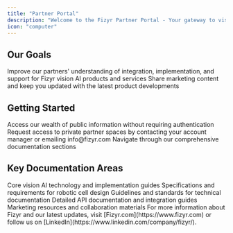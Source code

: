 ```yaml
---
title: "Partner Portal"
description: "Welcome to the Fizyr Partner Portal - Your gateway to vision AI excellence"
icon: "computer"
---
```


## Our Goals

<CardGroup>
  <Card title="Knowledge Enhancement" icon="graduation-cap">
    Improve our partners' understanding of integration, implementation, and
    support for Fizyr vision AI products and services
  </Card>
  <Card title="Content Sharing" icon="share-nodes">
    Share marketing content and keep you updated with the latest product
    developments
  </Card>
</CardGroup>

## Getting Started

<Steps>
  <Step title="Browse Public Content">
    Access our wealth of public information without requiring authentication
  </Step>
  <Step title="Partner-Specific Access">
    Request access to private partner spaces by contacting your account manager
    or emailing info@fizyr.com
  </Step>
  <Step title="Explore Documentation">
    Navigate through our comprehensive documentation sections
  </Step>
</Steps>

## Key Documentation Areas

<CardGroup>
  <Card title="Vision Software" icon="eye" href="/partner/software">
    Core vision AI technology and implementation guides
  </Card>
  <Card title="Cell Design" icon="cube" href="/partner/cell-design">
    Specifications and requirements for robotic cell design
  </Card>
  <Card title="Documentation" icon="book" href="/partner/documentation">
    Guidelines and standards for technical documentation
  </Card>
  <Card title="API Reference" icon="code" href="/partner/api/overview">
    Detailed API documentation and integration guides
  </Card>
  <Card title="Partner Marketing" icon="bullhorn" href="/partner/marketing">
    Marketing resources and collaboration materials
  </Card>
</CardGroup>

<Callout type="info">
  For more information about Fizyr and our latest updates, visit
  [Fizyr.com](https://www.fizyr.com) or follow us on
  [LinkedIn](https://www.linkedin.com/company/fizyr/).
</Callout>
